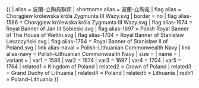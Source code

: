 {{ {{{1<noinclude>|country showdata</noinclude>}}}
| alias = 波蘭-立陶宛聯邦
| shortname alias = 波蘭-立陶宛
| flag alias = Chorągiew królewska króla Zygmunta III Wazy.svg
| border = no
| flag alias-1586 = Chorągiew królewska króla Zygmunta III Wazy.svg
| flag alias-1674 = Royal Banner of Jan III Sobieski.svg
| flag alias-1697 = Polish Royal Banner of The House of Wettin.svg
| flag alias-1704 = Royal Banner of Stanisław Leszczyński.svg
| flag alias-1764 = Royal Banner of Stanisław II of Poland.svg
| link alias-naval = Polish–Lithuanian Commonwealth Navy
| link alias-navy = Polish–Lithuanian Commonwealth Navy
| size = {{{size|}}}
| name = {{{name|}}}
| variant = {{{variant|}}}
<noinclude>
| var1 = 1586
| var2 = 1674
| var3 = 1697
| var4 = 1704
| var5 = 1764
| related1 = Kingdom of Poland
| related2 = Crown of Poland
| related3 = Grand Duchy of Lithuania
| related4 = Poland
| related5 = Lithuania
| redir1   = Poland–Lithuania
</noinclude>
}}